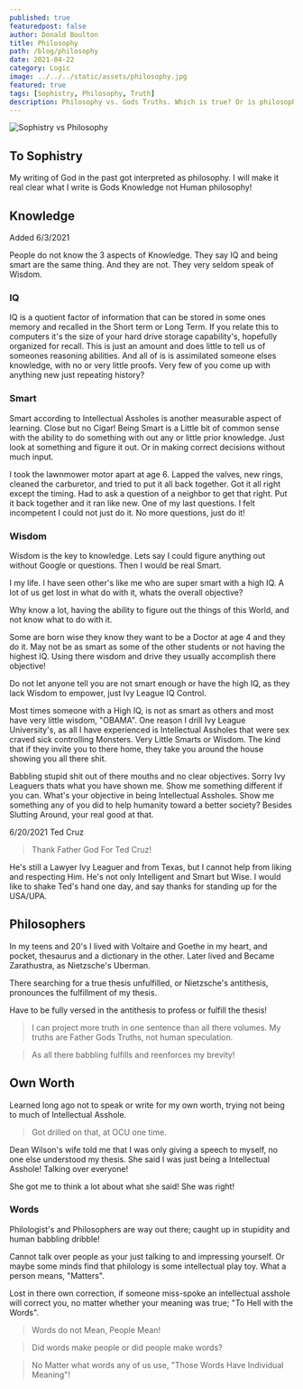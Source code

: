 ```yaml
---
published: true
featuredpost: false
author: Donald Boulton
title: Philosophy
path: /blog/philosophy
date: 2021-04-22
category: Logic
image: ../../../static/assets/philosophy.jpg
featured: true
tags: [Sophistry, Philosophy, Truth]
description: Philosophy vs. Gods Truths. Which is true? Or is philosophy based upon truths? To seek brevity in interactions and be concise.
---
```


![Sophistry vs Philosophy](../../../static/assets/philosophy.jpg)

## To Sophistry

My writing of God in the past got interpreted as philosophy. I will make it real clear what I write is Gods Knowledge not Human philosophy!

## Knowledge

Added 6/3/2021

People do not know the 3 aspects of Knowledge. They say IQ and being smart are the same thing. And they are not. They very seldom speak of Wisdom.

### IQ

IQ is a quotient factor of information that can be stored in some ones memory and recalled in the Short term or Long Term. If you relate this to computers it's the size of your hard drive storage capability's, hopefully organized for recall. This is just an amount and does little to tell us of someones reasoning abilities. And all of is is assimilated someone elses knowledge, with no or very little proofs. Very few of you come up with anything new just repeating history?

### Smart

Smart according to Intellectual Assholes is another measurable aspect of learning. Close but no Cigar!
Being Smart is a Little bit of common sense with the ability to do something with out any or little prior knowledge. Just look at something and figure it out. Or in making correct decisions without much input.

I took the lawnmower motor apart at age 6. Lapped the valves, new rings, cleaned the carburetor, and tried to put it all back together. Got it all right except the timing. Had to ask a question of a neighbor to get that right. Put it back together and it ran like new. One of my last questions. I felt incompetent I could not just do it. No more questions, just do it!

### Wisdom

Wisdom is the key to knowledge. Lets say I could figure anything out without Google or questions. Then I would be real Smart.



I my life. I have seen other's like me who are super smart with a high IQ. A lot of us get lost in what do with it, whats the overall objective? 

Why know a lot, having the ability to figure out the things of this World, and not know what to do with it.

Some are born wise they know they want to be a Doctor at age 4 and they do it. May not be as smart as some of the other students or not having the highest IQ. Using there wisdom and drive they usually accomplish there objective!

Do not let anyone tell you are not smart enough or have the high IQ, as they lack Wisdom to empower, just Ivy League IQ Control.

Most times someone with a High IQ, is not as smart as others and most have very little wisdom, "OBAMA". One reason I drill Ivy League University's, as all I have experienced is Intellectual Assholes that were sex craved sick controlling Monsters. Very Little Smarts or Wisdom. The kind that if they invite you to there home, they take you around the house showing you all there shit.

Babbling stupid shit out of there mouths and no clear objectives. Sorry Ivy Leaguers thats what you have shown me. Show me something different if you can. What's your objective in being Intellectual Assholes. Show me something any of you did to help humanity toward a better society? Besides Slutting Around, your real good at that.

6/20/2021 Ted Cruz

> Thank Father God For Ted Cruz!

He's still a Lawyer Ivy Leaguer and from Texas, but I cannot help from liking and respecting Him. He's not only Intelligent and Smart but Wise. I would like to shake Ted's hand one day, and say thanks for standing up for the USA/UPA.

## Philosophers

In my teens and 20's I lived with Voltaire and Goethe in my heart, and pocket, thesaurus and a dictionary in the other. Later lived and Became Zarathustra, as Nietzsche's Uberman.

There searching for a true thesis unfulfilled, or Nietzsche's antithesis, pronounces the fulfillment of my thesis.

Have to be fully versed in the antithesis to profess or fulfill the thesis!

> I can project more truth in one sentence than all there volumes. My truths are Father Gods Truths, not human speculation.

> As all there babbling fulfills and reenforces my brevity!

## Own Worth

Learned long ago not to speak or write for my own worth, trying not being to much of Intellectual Asshole.

> Got drilled on that, at OCU one time.

Dean Wilson's wife told me that I was only giving a speech to myself, no one else understood my thesis. She said I was just being a Intellectual Asshole! Talking over everyone! 

She got me to think a lot about what she said! She was right!

### Words

Philologist's and Philosophers are way out there; caught up in stupidity and human babbling dribble!

Cannot talk over people as your just talking to and impressing yourself. Or maybe some minds find that philology is some intellectual play toy. What a person means, "Matters".

Lost in there own correction, if someone miss-spoke an intellectual asshole will correct you, no matter whether your meaning was true; "To Hell with the Words".

> Words do not Mean, People Mean!

> Did words make people or did people make words?

> No Matter what words any of us use, "Those Words Have Individual Meaning"!
